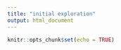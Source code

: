 ```yaml
---
title: "initial exploration"
output: html_document
---
```


```r
knitr::opts_chunk$set(echo = TRUE)
```


